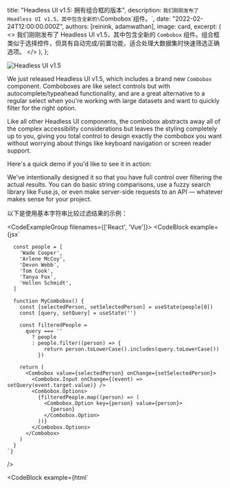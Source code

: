 
  title: "Headless UI v1.5: 拥有组合框的版本",
  description: `我们刚刚发布了 Headless UI v1.5，其中包含全新的\`Combobox\`组件。`,
  date: "2022-02-24T12:00:00.000Z",
  authors: [reinink, adamwathan],
  image: card,
  excerpt: (
    <>
      我们刚刚发布了 Headless UI v1.5，其中包含全新的 <code>Combobox</code> 组件。组合框类似于选择控件，但具有自动完成/前置功能，适合处理大数据集时快速筛选正确选项。
    </>
  ),
};

<Link href="https://headlessui.dev">
  <Image alt="Headless UI v1.5" src={banner} />
</Link>

We just released Headless UI v1.5, which includes a brand new `Combobox` component. Comboboxes are like select controls but with autocomplete/typeahead functionality, and are a great alternative to a regular select when you're working with large datasets and want to quickly filter for the right option.

Like all other Headless UI components, the combobox abstracts away all of the complex accessibility considerations but leaves the styling completely up to you, giving you total control to design exactly the combobox you want without worrying about things like keyboard navigation or screen reader support.

Here's a quick demo if you'd like to see it in action:

<Figure>

<Demo />

</Figure>

We've intentionally designed it so that you have full control over filtering the actual results. You can do basic string comparisons, use a fuzzy search library like <Link href="https://fusejs.io/">Fuse.js</Link>, or even make server-side requests to an API — whatever makes sense for your project.

以下是使用基本字符串比较过滤结果的示例：

<CodeExampleGroup filenames={['React', 'Vue']}>
  <CodeBlock
    example={jsx`

      const people = [
        'Wade Cooper',
        'Arlene McCoy',
        'Devon Webb',
        'Tom Cook',
        'Tanya Fox',
        'Hellen Schmidt',
      ]

      function MyCombobox() {
        const [selectedPerson, setSelectedPerson] = useState(people[0])
        const [query, setQuery] = useState('')

        const filteredPeople =
          query === ''
            ? people
            : people.filter((person) => {
                return person.toLowerCase().includes(query.toLowerCase())
              })

        return (
          <Combobox value={selectedPerson} onChange={setSelectedPerson}>
            <Combobox.Input onChange={(event) => setQuery(event.target.value)} />
            <Combobox.Options>
              {filteredPeople.map((person) => (
                <Combobox.Option key={person} value={person}>
                  {person}
                </Combobox.Option>
              ))}
            </Combobox.Options>
          </Combobox>
        )
      }
    `}
  />

  <CodeBlock
    example={html`
      <script setup>

        const people = [
          'Wade Cooper',
          'Arlene McCoy',
          'Devon Webb',
          'Tom Cook',
          'Tanya Fox',
          'Hellen Schmidt',
        ]
        const selectedPerson = ref(people[0])
        const query = ref('')

        const filteredPeople = computed(() =>
          query.value === ''
            ? people
            : people.filter((person) => {
                return person.toLowerCase().includes(query.value.toLowerCase())
              })
        )
      </script>

      <template>
        <Combobox v-model="selectedPerson">
          <ComboboxInput @change="query = $event.target.value" />
          <ComboboxOptions>
            <ComboboxOption v-for="person in filteredPeople" :key="person" :value="person">
              {{ person }}
            </ComboboxOption>
          </ComboboxOptions>
        </Combobox>
      </template>
    `}
  />
</CodeExampleGroup>

## 命令面板

组合框不仅适合作为独立输入，还可以用作构建更复杂组件（如命令面板）的低级原语。

实际上，这正是我们最初创建组合框组件的动机 — 我们希望向 Tailwind UI 添加一个新的命令面板类别，并需要这个组件来实现这点。

如果您恰好拥有 Tailwind UI 许可证，请务必浏览新的 <Link href="https://tailwindui.com/components/application-ui/navigation/command-palettes">命令面板</Link> 类别，以查看它们的实现效果。如果您想知道，我们还添加了一个新的 <Link href="https://tailwindui.com/components/application-ui/forms/comboboxes">组合框</Link> 类别。

<Link href="https://tailwindui.com/components/application-ui/navigation/command-palettes">
  <Image alt="来自 Tailwind UI 的命令面板" src={commandPalette} />
</Link>

借着新命令面板的兴奋，我们还发布了一个新的 <Link href="https://www.youtube.com/watch?v=-jix4KyxLuQ">深度演示视频</Link>，展示了如何使用 Tailwind CSS、React 和 Headless UI 从零开始构建命令面板。

它涵盖了大量关于如何将设计和动画调整到合适状态的有趣 Tailwind 技巧，并教会您如何使用新的组合框组件并将其连接到您的应用程序。

{/* 命令面板视频 */}

## 尝试一下

如果您已经在项目中安装了 Headless UI，请确保升级到 v1.5 来获取新的 `Combobox` 组件。这是一个小幅更新，因此没有破坏性变更。

```sh
# 对于 React
npm install @headlessui/react

# 对于 Vue
npm install @headlessui/vue
```

请务必查看 <Link href="https://headlessui.dev">官方网站</Link> 以获取最新文档。
